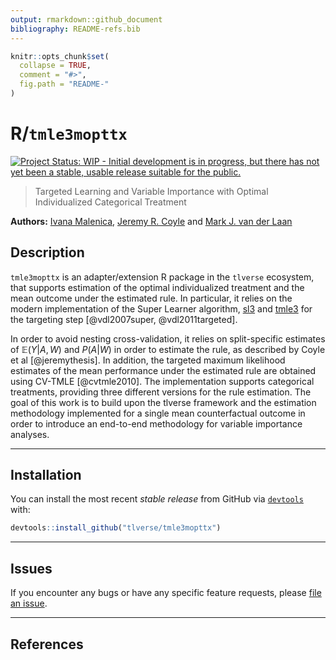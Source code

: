 ```yaml
---
output: rmarkdown::github_document
bibliography: README-refs.bib
---
```


<!-- README.md is generated from README.Rmd. Please edit that file -->

```r
knitr::opts_chunk$set(
  collapse = TRUE,
  comment = "#>",
  fig.path = "README-"
)
```

# R/`tmle3mopttx`

[![Project Status: WIP - Initial development is in progress, but there has not yet been a stable, usable release suitable for the public.](http://www.repostatus.org/badges/latest/wip.svg)](http://www.repostatus.org/#wip)

> Targeted Learning and Variable Importance with Optimal Individualized Categorical Treatment

__Authors:__ [Ivana Malenica](https://github.com/podTockom), [Jeremy R. Coyle](https://github.com/jeremyrcoyle) and [Mark J. van der Laan](https://vanderlaan-lab.org/)

## Description

`tmle3mopttx` is an adapter/extension R package in the `tlverse` ecosystem, that supports estimation of the optimal individualized treatment and the mean outcome under the estimated rule. In particular, it relies on the modern implementation of the Super Learner algorithm, [sl3](https://github.com/tlverse/sl3) and [tmle3](https://github.com/tlverse/tmle3) for the targeting step [@vdl2007super, @vdl2011targeted]. 

In order to avoid nesting cross-validation, it relies on split-specific estimates of $\mathbb{E}(Y|A,W)$ and $P(A|W)$ in order to estimate the rule, as described by Coyle et al [@jeremythesis]. In addition, the targeted maximum likelihood estimates of the mean performance under the estimated rule are obtained using CV-TMLE [@cvtmle2010]. The implementation supports categorical treatments, providing three different versions for the rule estimation. The goal of this work is to build upon the tlverse framework and the estimation methodology implemented for a single mean counterfactual outcome in order to introduce an end-to-end methodology for variable importance analyses.

---

## Installation

You can install the most recent _stable release_ from GitHub via [`devtools`](https://www.rstudio.com/products/rpackages/devtools/) with:
                                                                                              
```r
devtools::install_github("tlverse/tmle3mopttx")
```

---

## Issues

If you encounter any bugs or have any specific feature requests, please [file an
issue](https://github.com/tlverse/tmle3mopttx/issues).

---

## References

